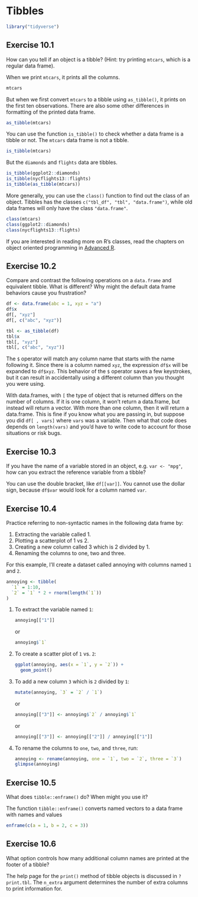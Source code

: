 # Tibbles {#tibbles .r4ds-section}

```r
library("tidyverse")
```

## Exercise 10.1 {.unnumbered .exercise data-number="10.1"}

<div class="question">
How can you tell if an object is a tibble? (Hint: try printing `mtcars`, which is a regular data frame).
</div>

<div class="answer">

When we print `mtcars`, it prints all the columns.
```r
mtcars
```

But when we first convert `mtcars` to a tibble using `as_tibble()`, it prints on the
first ten observations. There are also some other differences in formatting
of the printed data frame.
```r
as_tibble(mtcars)
```

You can use the function `is_tibble()` to check whether a data frame is a tibble or not.
The `mtcars` data frame is not a tibble.
```r
is_tibble(mtcars)
```
But the `diamonds` and `flights` data are tibbles.
```r
is_tibble(ggplot2::diamonds)
is_tibble(nycflights13::flights)
is_tibble(as_tibble(mtcars))
```

More generally, you can use the `class()` function to find out the class of an
object. Tibbles has the classes `c("tbl_df", "tbl", "data.frame")`, while old
data frames will only have the class `"data.frame"`.
```r
class(mtcars)
class(ggplot2::diamonds)
class(nycflights13::flights)
```

If you are interested in reading more on R's classes, read the chapters on
object oriented programming in [Advanced R](http://adv-r.had.co.nz/S3.html).

</div>

## Exercise 10.2 {.unnumbered .exercise data-number="10.2"}

<div class="question">
Compare and contrast the following operations on a `data.frame` and equivalent tibble. What is different? Why might the default data frame behaviors cause you frustration?
</div>

<div class="answer">

```r
df <- data.frame(abc = 1, xyz = "a")
df$x
df[, "xyz"]
df[, c("abc", "xyz")]
```

```r
tbl <- as_tibble(df)
tbl$x
tbl[, "xyz"]
tbl[, c("abc", "xyz")]
```

The `$` operator will match any column name that starts with the name following it.
Since there is a column named `xyz`, the expression `df$x` will be expanded to `df$xyz`. 
This behavior of the `$` operator saves a few keystrokes, but it can result in accidentally using a different column than you thought you were using.

With data.frames, with `[` the type of object that is returned differs on the
number of columns. If it is one column, it won't return a data.frame, but
instead will return a vector. With more than one column, then it will return a
data.frame. This is fine if you know what you are passing in, but suppose you
did `df[ , vars]` where `vars` was a variable. Then what that code does
depends on `length(vars)` and you'd have to write code to account for those
situations or risk bugs.

</div>

## Exercise 10.3 {.unnumbered .exercise data-number="10.3"}

<div class="question">
If you have the name of a variable stored in an object, e.g. `var <- "mpg"`, how can you extract the reference variable from a tibble?
</div>

<div class="answer">

You can use the double bracket, like `df[[var]]`. You cannot use the dollar sign, because `df$var` would look for a column named `var`.

</div>

## Exercise 10.4 {.unnumbered .exercise data-number="10.4"}

<div class="question">

Practice referring to non-syntactic names in the following data frame by:

1.  Extracting the variable called 1.
1.  Plotting a scatterplot of 1 vs 2.
1.  Creating a new column called 3 which is 2 divided by 1.
1.  Renaming the columns to one, two and three.

</div>

<div class="answer">

For this example, I'll create a dataset called annoying with
columns named `1` and `2`.

```r
annoying <- tibble(
  `1` = 1:10,
  `2` = `1` * 2 + rnorm(length(`1`))
)
```

1.  To extract the variable named `1`:

    ```r
    annoying[["1"]]
    ```

    or

    ```r
    annoying$`1`
    ```

1.  To create a scatter plot of `1` vs. `2`:

    ```r
    ggplot(annoying, aes(x = `1`, y = `2`)) +
      geom_point()
    ```

1.  To add a new column `3` which is `2` divided by `1`:

    ```r
    mutate(annoying, `3` = `2` / `1`)
    ```
    
    or 
    
    ```r
    annoying[["3"]] <- annoying$`2` / annoying$`1`
    ```

    or

    ```r
    annoying[["3"]] <- annoying[["2"]] / annoying[["1"]]
    ```

1.  To rename the columns to `one`, `two`, and `three`, run:

    ```r
    annoying <- rename(annoying, one = `1`, two = `2`, three = `3`)
    glimpse(annoying)
    ```

</div>

## Exercise 10.5 {.unnumbered .exercise data-number="10.5"}

<div class="question">
What does `tibble::enframe()` do? When might you use it?
</div>

<div class="answer">

The function `tibble::enframe()` converts named vectors to a data frame with names and values

```r
enframe(c(a = 1, b = 2, c = 3))
```

</div>

## Exercise 10.6 {.unnumbered .exercise data-number="10.6"}

<div class="question">
What option controls how many additional column names are printed at the footer of a tibble?
</div>

<div class="answer">

The help page for the `print()` method of tibble objects is discussed in `?print.tbl`.
The `n_extra` argument determines the number of extra columns to print information for.

</div>
